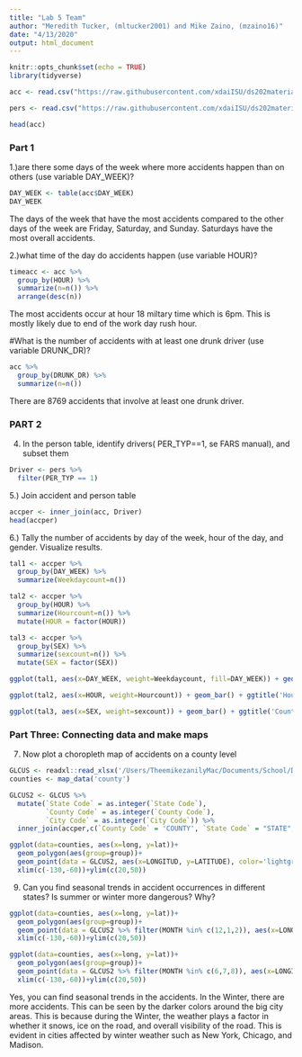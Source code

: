 ```yaml
---
title: "Lab 5 Team"
author: "Meredith Tucker, (mltucker2001) and Mike Zaino, (mzaino16)"
date: "4/13/2020"
output: html_document
---
```


```r
knitr::opts_chunk$set(echo = TRUE)
library(tidyverse)
```


```r
acc <- read.csv("https://raw.githubusercontent.com/xdaiISU/ds202materials/master/hwlabs/fars2017/accident.csv", stringsAsFactors = FALSE)

pers <- read.csv("https://raw.githubusercontent.com/xdaiISU/ds202materials/master/hwlabs/fars2017/person.csv", stringsAsFactors = FALSE)

head(acc)
```

### Part 1

1.)are there some days of the week where more accidents happen than on others (use variable DAY_WEEK)?
```r
DAY_WEEK <- table(acc$DAY_WEEK)
DAY_WEEK
```

The days of the week that have the most accidents compared to the other days of the week are Friday, Saturday, and Sunday. Saturdays have the most overall accidents. 

2.)what time of the day do accidents happen (use variable HOUR)?

```r
timeacc <- acc %>% 
  group_by(HOUR) %>% 
  summarize(n=n()) %>%
  arrange(desc(n))
```

The most accidents occur at hour 18 miltary time which is 6pm. This is mostly likely due to end of the work day rush hour.

#What is the number of accidents with at least one drunk driver (use variable DRUNK_DR)?

```r
acc %>% 
  group_by(DRUNK_DR) %>% 
  summarize(n=n())
```

There are 8769 accidents that involve at least one drunk driver. 

### PART 2

4. In the person table, identify drivers( PER_TYP==1, se FARS manual), and subset them

```r
Driver <- pers %>% 
  filter(PER_TYP == 1)
```

5.) Join accident and person table
```r
accper <- inner_join(acc, Driver)
head(accper)
```


6.) Tally the number of accidents by day of the week, hour of the day, and gender. Visualize results.

```r
tal1 <- accper %>% 
  group_by(DAY_WEEK) %>% 
  summarize(Weekdaycount=n())

tal2 <- accper %>% 
  group_by(HOUR) %>% 
  summarize(Hourcount=n()) %>% 
  mutate(HOUR = factor(HOUR))

tal3 <- accper %>% 
  group_by(SEX) %>% 
  summarize(sexcount=n()) %>% 
  mutate(SEX = factor(SEX))

ggplot(tal1, aes(x=DAY_WEEK, weight=Weekdaycount, fill=DAY_WEEK)) + geom_bar() + ggtitle('Day of Week Count')

ggplot(tal2, aes(x=HOUR, weight=Hourcount)) + geom_bar() + ggtitle('Hour Count')

ggplot(tal3, aes(x=SEX, weight=sexcount)) + geom_bar() + ggtitle('Count by Sex')
```

### Part Three: Connecting data and make maps

7. Now plot a choropleth map of accidents on a county level

```r
GLCUS <- readxl::read_xlsx('/Users/TheemikezanilyMac/Documents/School/DS 202/ds202_lab5/GLCUS.xlsx')
counties <- map_data('county')

GLCUS2 <- GLCUS %>% 
  mutate(`State Code` = as.integer(`State Code`),
         `County Code` = as.integer(`County Code`),
         `City Code` = as.integer(`City Code`)) %>% 
  inner_join(accper,c(`County Code` = 'COUNTY', `State Code` = "STATE", `City Code` = 'CITY'))

ggplot(data=counties, aes(x=long, y=lat))+
  geom_polygon(aes(group=group))+
  geom_point(data = GLCUS2, aes(x=LONGITUD, y=LATITUDE), color='lightgreen', alpha=.2, size=.02)+
  xlim(c(-130,-60))+ylim(c(20,50))
```

9. Can you find seasonal trends in accident occurrences in different states? Is summer or winter more dangerous? Why?

```r
ggplot(data=counties, aes(x=long, y=lat))+
  geom_polygon(aes(group=group))+
  geom_point(data = GLCUS2 %>% filter(MONTH %in% c(12,1,2)), aes(x=LONGITUD, y=LATITUDE), color='lightgreen', alpha=.2, size=.02)+
  xlim(c(-130,-60))+ylim(c(20,50))

ggplot(data=counties, aes(x=long, y=lat))+
  geom_polygon(aes(group=group))+
  geom_point(data = GLCUS2 %>% filter(MONTH %in% c(6,7,8)), aes(x=LONGITUD, y=LATITUDE), color='lightgreen', alpha=.2, size=.02)+
  xlim(c(-130,-60))+ylim(c(20,50))
```

Yes, you can find seasonal trends in the accidents. In the Winter, there are more accidents. This can be seen by the darker colors around the big city areas. This is because during the Winter, the weather plays a factor in whether it snows, ice on the road, and overall visibility of the road. This is evident in cities affected by winter weather such as New York, Chicago, and Madison.

